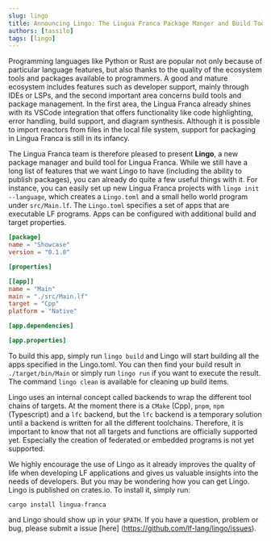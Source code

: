 ```yaml
---
slug: lingo
title: Announcing Lingo: The Lingua Franca Package Manger and Build Tool
authors: [tassilo]
tags: [lingo]
---
```


Programming languages like Python or Rust are popular not only because of particular language features, but also thanks to the quality of the ecosystem tools and packages available to programmers. 
A good and mature ecosystem includes features such as developer support, mainly through IDEs or LSPs, and the second important area concerns build tools and package management.
In the first area, the Lingua Franca already shines with its VSCode integration that offers functionality like code highlighting, error handling, build support, and diagram synthesis. Although it is possible to import reactors from files in the local file system, support for packaging in Lingua Franca is still in its infancy.

The Lingua Franca team is therefore pleased to present **Lingo**, a new package manager and build tool for Lingua Franca. While we still have a long list of features that we want Lingo to have (including the ability to publish packages), you can already do quite a few useful things with it.
For instance, you can easily set up new Lingua Franca projects with `lingo init --language`, which creates a `Lingo.toml` and a small hello world program under `src/Main.lf`. The `Lingo.toml` specifies a set of apps that are executable LF programs. Apps can be configured with additional build and target properties.

```toml
[package]
name = "Showcase"
version = "0.1.0"

[properties]

[[app]]
name = "Main"
main = "./src/Main.lf"
target = "Cpp"
platform = "Native"

[app.dependencies]

[app.properties]
```

To build this app, simply run `lingo build` and Lingo will start building all the apps specified in the Lingo.toml. You can then find your build result in `./target/bin/Main` or simply run `lingo run` if you want to execute the result. The command `lingo clean` is available for cleaning up build items.

Lingo uses an internal concept called backends to wrap the different tool chains of targets. At the moment there is a `CMake` (Cpp), `pnpm`, `npm` (Typescript) and a `lfc` backend, but the `lfc` backend is a temporary solution until a backend is written for all the different toolchains. Therefore, it is important to know that not all targets and functions are officially supported yet. Especially the creation of federated or embedded programs is not yet supported.

We highly encourage the use of Lingo as it already improves the quality of life when developing LF applications and gives us valuable insights into the needs of developers. But you may be wondering how you can get Lingo. Lingo is published on crates.io. To install it, simply run:

```
cargo install lingua-franca
```

and Lingo should show up in your `$PATH`. If you have a question, problem or bug, please submit a issue [here] (https://github.com/lf-lang/lingo/issues).

